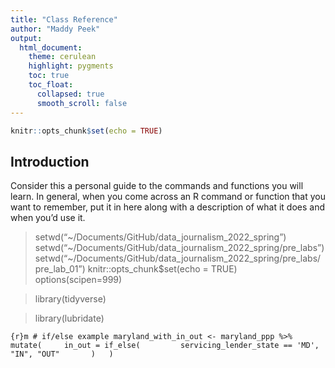 ```yaml
---
title: "Class Reference"
author: "Maddy Peek"
output:
  html_document:
    theme: cerulean
    highlight: pygments
    toc: true
    toc_float:
      collapsed: true
      smooth_scroll: false
---
```


```r
knitr::opts_chunk$set(echo = TRUE)
```

## Introduction

Consider this a personal guide to the commands and functions you will learn. In general, when you come across an R command or function that you want to remember, put it in here along with a description of what it does and when you'd use it.


> setwd("~/Documents/GitHub/data_journalism_2022_spring")
> setwd("~/Documents/GitHub/data_journalism_2022_spring/pre_labs")
> setwd("~/Documents/GitHub/data_journalism_2022_spring/pre_labs/pre_lab_01")
> knitr::opts_chunk$set(echo = TRUE)
> options(scipen=999)

> library(tidyverse)

>library(lubridate)

```{r}m
# if/else example
maryland_with_in_out <- maryland_ppp %>%
  mutate(
    in_out = if_else(
        servicing_lender_state == 'MD', "IN", "OUT"
      )
  )
```

